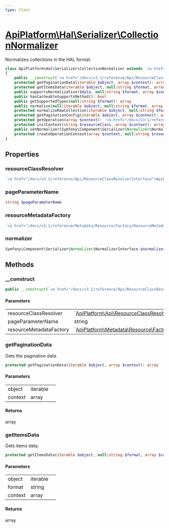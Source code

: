 ```yaml
---
type: Class
---
```


# [ApiPlatform\Hal\Serializer\CollectionNormalizer](/docs/v3.1/reference/Hal/Serializer/CollectionNormalizer)

Normalizes collections in the HAL format.


```php
class ApiPlatform\Hal\Serializer\CollectionNormalizer extends `<a href="/docs/v3.1/reference/Serializer/AbstractCollectionNormalizer">ApiPlatform\Serializer\AbstractCollectionNormalizer</a>` implements `<a href="/docs/v3.1/reference/Serializer/CacheableSupportsMethodInterface">ApiPlatform\Serializer\CacheableSupportsMethodInterface</a>`, Symfony\Component\Serializer\Normalizer\NormalizerAwareInterface, Symfony\Component\Serializer\Normalizer\NormalizerInterface
{
    public __construct(`<a href="/docs/v3.1/reference/Api/ResourceClassResolverInterface">ApiPlatform\Api\ResourceClassResolverInterface</a>` $resourceClassResolver, string $pageParameterName, `<a href="/docs/v3.1/reference/Metadata/Resource/Factory/ResourceMetadataCollectionFactoryInterface">ApiPlatform\Metadata\Resource\Factory\ResourceMetadataCollectionFactoryInterface</a>` $resourceMetadataFactory)
    protected getPaginationData(iterable $object, array $context): array
    protected getItemsData(iterable $object, null|string $format, array $context): array
    public supportsNormalization($data, null|string $format, array $context): bool
    public hasCacheableSupportsMethod(): bool
    public getSupportedTypes(null|string $format): array
    public normalize(null|iterable $object, null|string $format, array $context): ArrayObject|array|string|int|float|bool
    protected normalizeRawCollection(iterable $object, null|string $format, array $context): ArrayObject|array
    protected getPaginationConfig(iterable $object, array $context): array
    protected getOperation(array $context): `<a href="/docs/v3.1/reference/Metadata/Operation">ApiPlatform\Metadata\Operation</a>`
    protected initContext(string $resourceClass, array $context): array
    public setNormalizer(Symfony\Component\Serializer\Normalizer\NormalizerInterface $normalizer): null
    protected createOperationContext(array $context, null|string $resourceClass): array
}
```
## Properties
### resourceClassResolver

```php
`<a href="/docs/v3.1/reference/Api/ResourceClassResolverInterface">ApiPlatform\Api\ResourceClassResolverInterface</a>` $resourceClassResolver
```



### pageParameterName

```php
string $pageParameterName
```



### resourceMetadataFactory

```php
`<a href="/docs/v3.1/reference/Metadata/Resource/Factory/ResourceMetadataCollectionFactoryInterface">ApiPlatform\Metadata\Resource\Factory\ResourceMetadataCollectionFactoryInterface</a>` $resourceMetadataFactory
```



### normalizer

```php
Symfony\Component\Serializer\Normalizer\NormalizerInterface $normalizer
```



## Methods

### __construct



```php
public __construct(`<a href="/docs/v3.1/reference/Api/ResourceClassResolverInterface">ApiPlatform\Api\ResourceClassResolverInterface</a>` $resourceClassResolver, string $pageParameterName, `<a href="/docs/v3.1/reference/Metadata/Resource/Factory/ResourceMetadataCollectionFactoryInterface">ApiPlatform\Metadata\Resource\Factory\ResourceMetadataCollectionFactoryInterface</a>` $resourceMetadataFactory)
```

#### Parameters

<table><tbody>
<tr><td>resourceClassResolver</td><td>`<a href="/docs/v3.1/reference/Api/ResourceClassResolverInterface">ApiPlatform\Api\ResourceClassResolverInterface</a>`</td><td></td></tr><tr><td>pageParameterName</td><td>string</td><td></td></tr><tr><td>resourceMetadataFactory</td><td>`<a href="/docs/v3.1/reference/Metadata/Resource/Factory/ResourceMetadataCollectionFactoryInterface">ApiPlatform\Metadata\Resource\Factory\ResourceMetadataCollectionFactoryInterface</a>`</td><td></td></tr>
</tbody>
</table>

### getPaginationData

Gets the pagination data.

```php
protected getPaginationData(iterable $object, array $context): array
```

#### Parameters

<table><tbody>
<tr><td>object</td><td>iterable</td><td></td></tr><tr><td>context</td><td>array</td><td></td></tr>
</tbody>
</table>

#### Returns

array

### getItemsData

Gets items data.

```php
protected getItemsData(iterable $object, null|string $format, array $context): array
```

#### Parameters

<table><tbody>
<tr><td>object</td><td>iterable</td><td></td></tr><tr><td>format</td><td>string</td><td></td></tr><tr><td>context</td><td>array</td><td></td></tr>
</tbody>
</table>

#### Returns

array
